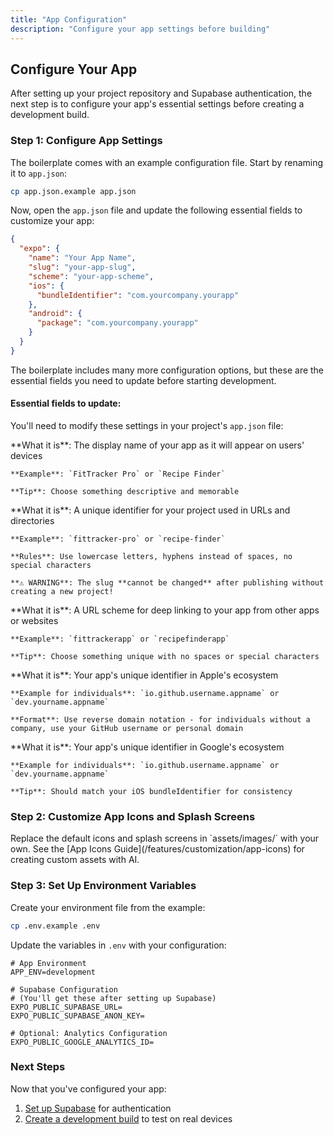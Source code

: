```yaml
---
title: "App Configuration"
description: "Configure your app settings before building"
---
```



## Configure Your App

After setting up your project repository and Supabase authentication, the next step is to configure your app's essential settings before creating a development build.

### Step 1: Configure App Settings

The boilerplate comes with an example configuration file. Start by renaming it to `app.json`:

```bash
cp app.json.example app.json
```

Now, open the `app.json` file and update the following essential fields to customize your app:

```json
{
  "expo": {
    "name": "Your App Name",
    "slug": "your-app-slug",
    "scheme": "your-app-scheme",
    "ios": {
      "bundleIdentifier": "com.yourcompany.yourapp"
    },
    "android": {
      "package": "com.yourcompany.yourapp"
    }
  }
}
```

<Tip>
  The boilerplate includes many more configuration options, but these are the essential fields you need to update before starting development.
</Tip>

#### Essential fields to update:

You'll need to modify these settings in your project's `app.json` file:

<CardGroup cols={1}>
  <Card title="name" icon="mobile-screen">
    **What it is**: The display name of your app as it will appear on users' devices
    
    **Example**: `FitTracker Pro` or `Recipe Finder`
    
    **Tip**: Choose something descriptive and memorable
  </Card>

  <Card title="slug" icon="link">
    **What it is**: A unique identifier for your project used in URLs and directories
    
    **Example**: `fittracker-pro` or `recipe-finder`
    
    **Rules**: Use lowercase letters, hyphens instead of spaces, no special characters
    
    **⚠️ WARNING**: The slug **cannot be changed** after publishing without creating a new project!
  </Card>

  <Card title="scheme" icon="arrow-right-to-bracket">
    **What it is**: A URL scheme for deep linking to your app from other apps or websites
    
    **Example**: `fittrackerapp` or `recipefinderapp`
    
    **Tip**: Choose something unique with no spaces or special characters
  </Card>

  <Card title="bundleIdentifier (iOS)" icon="apple">
    **What it is**: Your app's unique identifier in Apple's ecosystem
    
    **Example for individuals**: `io.github.username.appname` or `dev.yourname.appname`
    
    **Format**: Use reverse domain notation - for individuals without a company, use your GitHub username or personal domain
  </Card>

  <Card title="package (Android)" icon="android">
    **What it is**: Your app's unique identifier in Google's ecosystem
    
    **Example for individuals**: `io.github.username.appname` or `dev.yourname.appname`
    
    **Tip**: Should match your iOS bundleIdentifier for consistency
  </Card>
</CardGroup>

### Step 2: Customize App Icons and Splash Screens

<Info>
  Replace the default icons and splash screens in `assets/images/` with your own. See the [App Icons Guide](/features/customization/app-icons) for creating custom assets with AI.
</Info>

### Step 3: Set Up Environment Variables

Create your environment file from the example:

```bash
cp .env.example .env
```

Update the variables in `.env` with your configuration:

```env
# App Environment
APP_ENV=development

# Supabase Configuration
# (You'll get these after setting up Supabase)
EXPO_PUBLIC_SUPABASE_URL=
EXPO_PUBLIC_SUPABASE_ANON_KEY=

# Optional: Analytics Configuration
EXPO_PUBLIC_GOOGLE_ANALYTICS_ID=
```

### Next Steps

Now that you've configured your app:
1. [Set up Supabase](/quickstart/supabase-setup) for authentication
2. [Create a development build](/quickstart/development-build) to test on real devices
